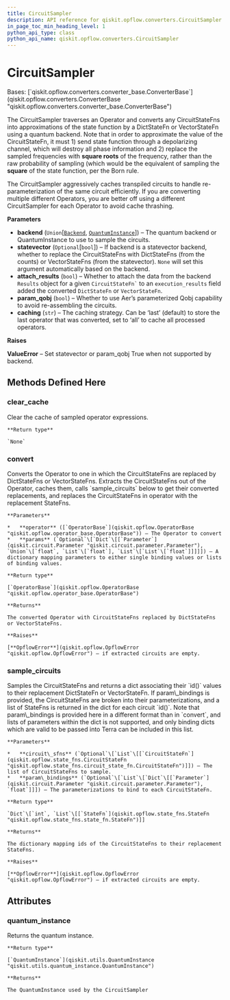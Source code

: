 ```yaml
---
title: CircuitSampler
description: API reference for qiskit.opflow.converters.CircuitSampler
in_page_toc_min_heading_level: 1
python_api_type: class
python_api_name: qiskit.opflow.converters.CircuitSampler
---
```


# CircuitSampler

<Class id="qiskit.opflow.converters.CircuitSampler" github="https://github.com/qiskit/qiskit/tree/stable/0.23/qiskit/opflow/converters/circuit_sampler.py" signature="CircuitSampler(backend, statevector=None, param_qobj=False, attach_results=False, caching='last')">
  Bases: [`qiskit.opflow.converters.converter_base.ConverterBase`](qiskit.opflow.converters.ConverterBase "qiskit.opflow.converters.converter_base.ConverterBase")

  The CircuitSampler traverses an Operator and converts any CircuitStateFns into approximations of the state function by a DictStateFn or VectorStateFn using a quantum backend. Note that in order to approximate the value of the CircuitStateFn, it must 1) send state function through a depolarizing channel, which will destroy all phase information and 2) replace the sampled frequencies with **square roots** of the frequency, rather than the raw probability of sampling (which would be the equivalent of sampling the **square** of the state function, per the Born rule.

  The CircuitSampler aggressively caches transpiled circuits to handle re-parameterization of the same circuit efficiently. If you are converting multiple different Operators, you are better off using a different CircuitSampler for each Operator to avoid cache thrashing.

  **Parameters**

  *   **backend** (`Union`\[[`Backend`](qiskit.providers.Backend "qiskit.providers.backend.Backend"), [`QuantumInstance`](qiskit.utils.QuantumInstance "qiskit.utils.quantum_instance.QuantumInstance")]) – The quantum backend or QuantumInstance to use to sample the circuits.
  *   **statevector** (`Optional`\[`bool`]) – If backend is a statevector backend, whether to replace the CircuitStateFns with DictStateFns (from the counts) or VectorStateFns (from the statevector). `None` will set this argument automatically based on the backend.
  *   **attach\_results** (`bool`) – Whether to attach the data from the backend `Results` object for a given `` CircuitStateFn` `` to an `execution_results` field added the converted `DictStateFn` or `VectorStateFn`.
  *   **param\_qobj** (`bool`) – Whether to use Aer’s parameterized Qobj capability to avoid re-assembling the circuits.
  *   **caching** (`str`) – The caching strategy. Can be ‘last’ (default) to store the last operator that was converted, set to ‘all’ to cache all processed operators.

  **Raises**

  **ValueError** – Set statevector or param\_qobj True when not supported by backend.

  ## Methods Defined Here

  ### clear\_cache

  <Function id="qiskit.opflow.converters.CircuitSampler.clear_cache" name="clear_cache" signature="CircuitSampler.clear_cache()">
    Clear the cache of sampled operator expressions.

    **Return type**

    `None`
  </Function>

  ### convert

  <Function id="qiskit.opflow.converters.CircuitSampler.convert" name="convert" signature="CircuitSampler.convert(operator, params=None)">
    Converts the Operator to one in which the CircuitStateFns are replaced by DictStateFns or VectorStateFns. Extracts the CircuitStateFns out of the Operator, caches them, calls `sample_circuits` below to get their converted replacements, and replaces the CircuitStateFns in operator with the replacement StateFns.

    **Parameters**

    *   **operator** ([`OperatorBase`](qiskit.opflow.OperatorBase "qiskit.opflow.operator_base.OperatorBase")) – The Operator to convert
    *   **params** (`Optional`\[`Dict`\[[`Parameter`](qiskit.circuit.Parameter "qiskit.circuit.parameter.Parameter"), `Union`\[`float`, `List`\[`float`], `List`\[`List`\[`float`]]]]]) – A dictionary mapping parameters to either single binding values or lists of binding values.

    **Return type**

    [`OperatorBase`](qiskit.opflow.OperatorBase "qiskit.opflow.operator_base.OperatorBase")

    **Returns**

    The converted Operator with CircuitStateFns replaced by DictStateFns or VectorStateFns.

    **Raises**

    [**OpflowError**](qiskit.opflow.OpflowError "qiskit.opflow.OpflowError") – if extracted circuits are empty.
  </Function>

  ### sample\_circuits

  <Function id="qiskit.opflow.converters.CircuitSampler.sample_circuits" name="sample_circuits" signature="CircuitSampler.sample_circuits(circuit_sfns=None, param_bindings=None)">
    Samples the CircuitStateFns and returns a dict associating their `id()` values to their replacement DictStateFn or VectorStateFn. If param\_bindings is provided, the CircuitStateFns are broken into their parameterizations, and a list of StateFns is returned in the dict for each circuit `id()`. Note that param\_bindings is provided here in a different format than in `convert`, and lists of parameters within the dict is not supported, and only binding dicts which are valid to be passed into Terra can be included in this list.

    **Parameters**

    *   **circuit\_sfns** (`Optional`\[`List`\[[`CircuitStateFn`](qiskit.opflow.state_fns.CircuitStateFn "qiskit.opflow.state_fns.circuit_state_fn.CircuitStateFn")]]) – The list of CircuitStateFns to sample.
    *   **param\_bindings** (`Optional`\[`List`\[`Dict`\[[`Parameter`](qiskit.circuit.Parameter "qiskit.circuit.parameter.Parameter"), `float`]]]) – The parameterizations to bind to each CircuitStateFn.

    **Return type**

    `Dict`\[`int`, `List`\[[`StateFn`](qiskit.opflow.state_fns.StateFn "qiskit.opflow.state_fns.state_fn.StateFn")]]

    **Returns**

    The dictionary mapping ids of the CircuitStateFns to their replacement StateFns.

    **Raises**

    [**OpflowError**](qiskit.opflow.OpflowError "qiskit.opflow.OpflowError") – if extracted circuits are empty.
  </Function>

  ## Attributes

  ### quantum\_instance

  <Attribute id="qiskit.opflow.converters.CircuitSampler.quantum_instance" name="quantum_instance">
    Returns the quantum instance.

    **Return type**

    [`QuantumInstance`](qiskit.utils.QuantumInstance "qiskit.utils.quantum_instance.QuantumInstance")

    **Returns**

    The QuantumInstance used by the CircuitSampler
  </Attribute>
</Class>


